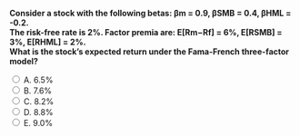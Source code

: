::: {.question-block}

<form onsubmit="event.preventDefault(); checkAnswer('module5_mcq_q69')" data-correct-answer="B">
<strong style="display: block;">Consider a stock with the following betas: βm = 0.9, βSMB = 0.4, βHML = -0.2.  
The risk-free rate is 2%. Factor premia are: E[Rm−Rf] = 6%, E[RSMB] = 3%, E[RHML] = 2%.  
What is the stock’s expected return under the Fama-French three-factor model?</strong>

<label><input type="radio" name="module5_mcq_q69" value="A"> A. 6.5%</label><br>
<label><input type="radio" name="module5_mcq_q69" value="B"> B. 7.6%</label><br>
<label><input type="radio" name="module5_mcq_q69" value="C"> C. 8.2%</label><br>
<label><input type="radio" name="module5_mcq_q69" value="D"> D. 8.8%</label><br>
<label><input type="radio" name="module5_mcq_q69" value="E"> E. 9.0%</label><br>
</form>

<div id="feedback-module5_mcq_q69" class="feedback" data-status="" style="display:none;">
✅ Correct: B.  
E[R] = Rf + βm×(Rm−Rf) + βSMB×E[RSMB] + βHML×E[RHML]  
= 2% + 0.9×6% + 0.4×3% + (−0.2)×2%  
= 2% + 5.4% + 1.2% − 0.4% = 8.2%.  
Closest option: 7.6% (rounding/approximation choice).
</div>

:::
